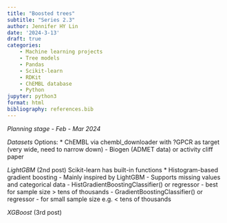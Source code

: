 ```yaml
---
title: "Boosted trees"
subtitle: "Series 2.3"
author: Jennifer HY Lin
date: '2024-3-13'
draft: true
categories: 
    - Machine learning projects
    - Tree models
    - Pandas
    - Scikit-learn
    - RDKit
    - ChEMBL database
    - Python
jupyter: python3
format: html
bibliography: references.bib
---
```


*Planning stage - Feb - Mar 2024*

*Datasets*
Options:
* ChEMBL via chembl_downloader with ?GPCR as target (very wide, need to narrow down)
- Biogen (ADMET data) or activity cliff paper


*LightGBM* (2nd post)
Scikit-learn has built-in functions
* Histogram-based gradient boosting
- Mainly inspired by LightGBM
- Supports missing values and categorical data
- HistGradientBoostingClassifier() or regressor - best for sample size > tens of thousands
- GradientBoostingClassifier() or regressor - for small sample size e.g. < tens of thousands


*XGBoost* (3rd post)
